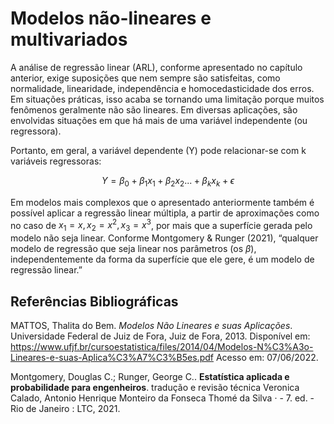 # Modelos não-lineares e multivariados

A análise de regressão linear (ARL), conforme apresentado no capítulo anterior, exige suposições que nem sempre são satisfeitas, como normalidade, linearidade, independência e homocedasticidade dos erros. Em situações práticas, isso acaba se tornando uma limitação porque muitos fenômenos geralmente não são lineares. Em diversas aplicações, são envolvidas situações em que há mais de uma variável independente (ou regressora).

Portanto, em geral, a variável dependente (Y) pode relacionar-se com k variáveis regressoras:

$$Y=\beta_0+\beta_1x_1+\beta_2x_2...+\beta_kx_k+\epsilon $$

Em modelos mais complexos que o apresentado anteriormente também é possível aplicar a regressão linear múltipla, a partir de aproximações como no caso de $x_1=x, x_2=x^2, x_3=x^3$, por mais que a superfície gerada pelo modelo não seja linear. Conforme Montgomery & Runger (2021), "qualquer modelo de regressão que seja linear nos parâmetros (os $\beta$), independentemente da forma da superfície que ele gere, é um modelo de regressão linear."


## Referências Bibliográficas {-}

MATTOS, Thalita do Bem. *Modelos Não Lineares e suas Aplicações*. Universidade Federal de Juiz de Fora, Juiz de Fora, 2013. Disponível em: <https://www.ufjf.br/cursoestatistica/files/2014/04/Modelos-N%C3%A3o-Lineares-e-suas-Aplica%C3%A7%C3%B5es.pdf> Acesso em: 07/06/2022.

Montgomery, Douglas C.; Runger, George C.. **Estatística aplicada e probabilidade para engenheiros**. tradução e revisão técnica Veronica Calado, Antonio Henrique Monteiro da Fonseca Thomé da Silva · - 7. ed. - Rio de Janeiro : LTC, 2021.